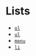 
<Meta title="Development/Inventory of Things/Elements/Text/Block/Lists" />

# Lists

- [`ol`](https://developer.mozilla.org/en-US/docs/Web/HTML/Element/ol)
- [`ul`](https://developer.mozilla.org/en-US/docs/Web/HTML/Element/ul)
- [`menu`](https://developer.mozilla.org/en-US/docs/Web/HTML/Element/menu)
- [`li`](https://developer.mozilla.org/en-US/docs/Web/HTML/Element/li)
